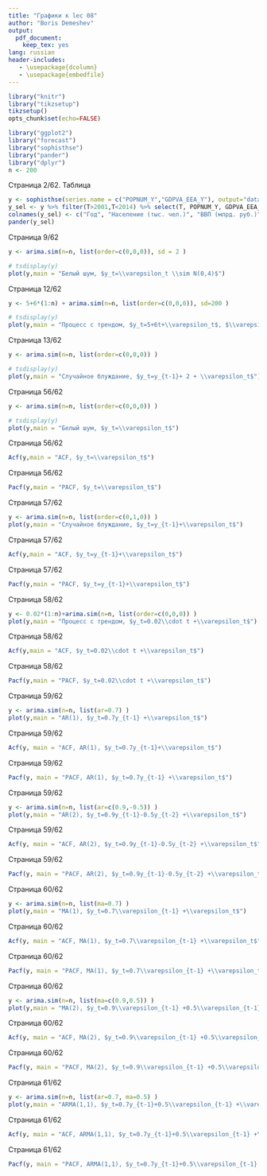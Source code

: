 ```yaml
---
title: "Графики к lec 08"
author: "Boris Demeshev"
output:
  pdf_document:
    keep_tex: yes
lang: russian
header-includes:
   - \usepackage{dcolumn}
   - \usepackage{embedfile}
---
```




```r
library("knitr")
library("tikzsetup")
tikzsetup()
opts_chunk$set(echo=FALSE)
```


```r
library("ggplot2")
library("forecast")
library("sophisthse")
library("pander")
library("dplyr")
n <- 200
```

Страница 2/62. Таблица
```r
y <- sophisthse(series.name = c("POPNUM_Y","GDPVA_EEA_Y"), output="data.frame")
y_sel <- y %>% filter(T>2001,T<2014) %>% select(T, POPNUM_Y, GDPVA_EEA_Y)
colnames(y_sel) <- c("Год", "Население (тыс. чел.)", "ВВП (млрд. руб.)")
pander(y_sel)
```





\newpage
Страница 9/62

```r
y <- arima.sim(n=n, list(order=c(0,0,0)), sd = 2 )

# tsdisplay(y)
plot(y,main = "Белый шум, $y_t=\\varepsilon_t \\sim N(0,4)$")
```


\newpage
Страница 12/62

```r
y <- 5+6*(1:n) + arima.sim(n=n, list(order=c(0,0,0)), sd=200 )

# tsdisplay(y)
plot(y,main = "Процесс с трендом, $y_t=5+6t+\\varepsilon_t$, $\\varepsilon_t\\sim N(0,200^2)$")
```



\newpage
Страница 13/62

```r
y <- arima.sim(n=n, list(order=c(0,0,0)) )

# tsdisplay(y)
plot(y,main = "Случайное блуждание, $y_t=y_{t-1}+ 2 + \\varepsilon_t$")
```



\newpage
Страница 56/62

```r
y <- arima.sim(n=n, list(order=c(0,0,0)) )

# tsdisplay(y)
plot(y,main = "Белый шум, $y_t=\\varepsilon_t$")
```

\newpage
Страница 56/62

```r
Acf(y,main = "ACF, $y_t=\\varepsilon_t$")
```

\newpage
Страница 56/62

```r
Pacf(y,main = "PACF, $y_t=\\varepsilon_t$")
```

\newpage
Страница 57/62


```r
y <- arima.sim(n=n, list(order=c(0,1,0)) )
plot(y,main = "Случайное блуждание, $y_t=y_{t-1}+\\varepsilon_t$")
```

\newpage
Страница 57/62

```r
Acf(y,main = "ACF, $y_t=y_{t-1}+\\varepsilon_t$")
```

\newpage
Страница 57/62

```r
Pacf(y,main = "PACF, $y_t=y_{t-1}+\\varepsilon_t$")
```

\newpage
Страница 58/62


```r
y <- 0.02*(1:n)+arima.sim(n=n, list(order=c(0,0,0)) )
plot(y,main = "Процесс с трендом, $y_t=0.02\\cdot t +\\varepsilon_t$")

```

\newpage
Страница 58/62

```r
Acf(y,main = "ACF, $y_t=0.02\\cdot t +\\varepsilon_t$")
```

\newpage
Страница 58/62

```r
Pacf(y,main = "PACF, $y_t=0.02\\cdot t +\\varepsilon_t$")
```


\newpage
Страница 59/62


```r
y <- arima.sim(n=n, list(ar=0.7) )
plot(y,main = "AR(1), $y_t=0.7y_{t-1} +\\varepsilon_t$")
```

\newpage
Страница 59/62

```r
Acf(y, main = "ACF, AR(1), $y_t=0.7y_{t-1}+\\varepsilon_t$")
```

\newpage
Страница 59/62

```r
Pacf(y, main = "PACF, AR(1), $y_t=0.7y_{t-1} +\\varepsilon_t$")
```

\newpage
Страница 59/62

```r
y <- arima.sim(n=n, list(ar=c(0.9,-0.5)) )
plot(y,main = "AR(2), $y_t=0.9y_{t-1}-0.5y_{t-2} +\\varepsilon_t$")
```

\newpage
Страница 59/62

```r
Acf(y, main = "ACF, AR(2), $y_t=0.9y_{t-1}-0.5y_{t-2} +\\varepsilon_t$")
```

\newpage
Страница 59/62

```r
Pacf(y, main = "PACF, AR(2), $y_t=0.9y_{t-1}-0.5y_{t-2} +\\varepsilon_t$")
```


\newpage
Страница 60/62


```r
y <- arima.sim(n=n, list(ma=0.7) )
plot(y,main = "MA(1), $y_t=0.7\\varepsilon_{t-1} +\\varepsilon_t$")
```

\newpage
Страница 60/62

```r
Acf(y, main = "ACF, MA(1), $y_t=0.7\\varepsilon_{t-1} +\\varepsilon_t$")
```

\newpage
Страница 60/62

```r
Pacf(y, main = "PACF, MA(1), $y_t=0.7\\varepsilon_{t-1} +\\varepsilon_t$")
```

\newpage
Страница 60/62

```r
y <- arima.sim(n=n, list(ma=c(0.9,0.5)) )
plot(y,main = "MA(2), $y_t=0.9\\varepsilon_{t-1} +0.5\\varepsilon_{t-1}+\\varepsilon_t$")
```

\newpage
Страница 60/62

```r
Acf(y, main = "ACF, MA(2), $y_t=0.9\\varepsilon_{t-1} +0.5\\varepsilon_{t-1}+\\varepsilon_t$")
```

\newpage
Страница 60/62

```r
Pacf(y, main = "PACF, MA(2), $y_t=0.9\\varepsilon_{t-1} +0.5\\varepsilon_{t-1}+\\varepsilon_t$")
```

\newpage
Страница 61/62


```r
y <- arima.sim(n=n, list(ar=0.7, ma=0.5) )
plot(y,main = "ARMA(1,1), $y_t=0.7y_{t-1}+0.5\\varepsilon_{t-1} +\\varepsilon_t$")
```

\newpage
Страница 61/62

```r
Acf(y, main = "ACF, ARMA(1,1), $y_t=0.7y_{t-1}+0.5\\varepsilon_{t-1} +\\varepsilon_t$")
```

\newpage
Страница 61/62

```r
Pacf(y, main = "PACF, ARMA(1,1), $y_t=0.7y_{t-1}+0.5\\varepsilon_{t-1} +\\varepsilon_t$")
```
